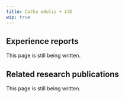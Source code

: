 ---
title: Catha edulis + LSD
wip: true
---

## Experience reports

This page is still being written.

## Related research publications

This page is still being written.

